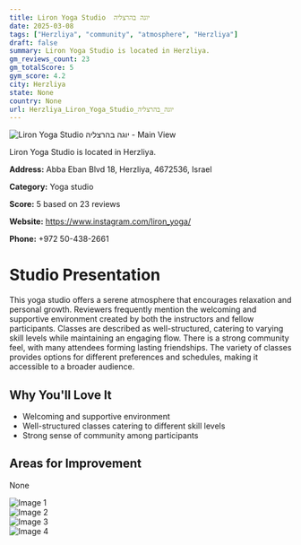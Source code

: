 ```yaml
---
title: Liron Yoga Studio  יוגה בהרצליה
date: 2025-03-08
tags: ["Herzliya", "community", "atmosphere", "Herzliya"]  
draft: false
summary: Liron Yoga Studio is located in Herzliya.
gm_reviews_count: 23
gm_totalScore: 5
gym_score: 4.2
city: Herzliya
state: None
country: None
url: Herzliya_Liron_Yoga_Studio_יוגה_בהרצליה
---
```


<div className="aspect-[16/9] relative my-8">
  <img 
    src="https://lh5.googleusercontent.com/p/AF1QipOXUmZBBebLKNjxMlpoCrXmUuei14eT0M2S_oGU=w1920-h1080-k-no"
    alt="Liron Yoga Studio  יוגה בהרצליה - Main View"
    className="object-cover absolute inset-0 w-full h-full rounded-lg"
  />
</div>

Liron Yoga Studio is located in Herzliya.

**Address:** Abba Eban Blvd 18, Herzliya, 4672536, Israel

**Category:** Yoga studio

**Score:** 5 based on 23 reviews

**Website:** https://www.instagram.com/liron_yoga/

**Phone:** +972 50-438-2661

# Studio Presentation

This yoga studio offers a serene atmosphere that encourages relaxation and personal growth. Reviewers frequently mention the welcoming and supportive environment created by both the instructors and fellow participants. Classes are described as well-structured, catering to varying skill levels while maintaining an engaging flow. There is a strong community feel, with many attendees forming lasting friendships. The variety of classes provides options for different preferences and schedules, making it accessible to a broader audience.

## Why You'll Love It

- Welcoming and supportive environment
- Well-structured classes catering to different skill levels
- Strong sense of community among participants

## Areas for Improvement

None

<div className="grid grid-cols-1 xl:grid-cols-2 gap-4 my-8">
<div className="aspect-[4/3] relative"><img src="https://lh5.googleusercontent.com/p/AF1QipOaiBiNPQlE7FABVoUyVw5CjKYDYPBTo8rj8egM=w1920-h1080-k-no" alt="Image 1" className="object-cover absolute inset-0 w-full h-full rounded-lg" /></div>
<div className="aspect-[4/3] relative"><img src="https://lh5.googleusercontent.com/p/AF1QipNNCtH2eyGatLb-4jfOCodukj4QjBD_cXGG8NAp=w1920-h1080-k-no" alt="Image 2" className="object-cover absolute inset-0 w-full h-full rounded-lg" /></div>
<div className="aspect-[4/3] relative"><img src="https://lh5.googleusercontent.com/p/AF1QipPBAmbkAxB9W8Nic52fMpeIHVsbQftuH4z8eypV=w1920-h1080-k-no" alt="Image 3" className="object-cover absolute inset-0 w-full h-full rounded-lg" /></div>
<div className="aspect-[4/3] relative"><img src="https://lh5.googleusercontent.com/p/AF1QipNfWFd60S_5tYh0D-0m3QOgM7D5I0RJ65s7RkuA=w1920-h1080-k-no" alt="Image 4" className="object-cover absolute inset-0 w-full h-full rounded-lg" /></div>
</div>